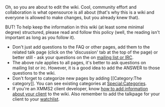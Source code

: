 Oh, so you are about to edit the wiki. Cool, community effort and collaboration is what opensource is all about (that's why this is a wiki and everyone is allowed to make changes, but you already knew that).

BUT! To help keep the information in this wiki (at least some minimal degree) structured, please read and follow this policy (well, the reading isn't important as long as you follow it).

* Don't just add questions to the FAQ or other pages, add them to the related talk page (click on the 'discussion' tab at the top of the page) or better still - ask your questions on the on [[About#Contact_info | mailing list or IRC]].
* The above rule applies to all pages, it's better to ask questions on mailing list or irc. However, it is a good idea to add the ANSWER to those questions to the wiki.
* Don't forget to categorize new pages by adding <nowiki>[[Category:The category]]</nowiki>. You can see existing categories at [[Special:Categories]].
* If you're an XMMS2 client developer, know [[Talk:XMMS2_Clients#How_to_add_a_new_client | how to add information about your client]] to the wiki. Also remember to add the talkpage for your client to your [[Special:Watchlist|watchlist]].